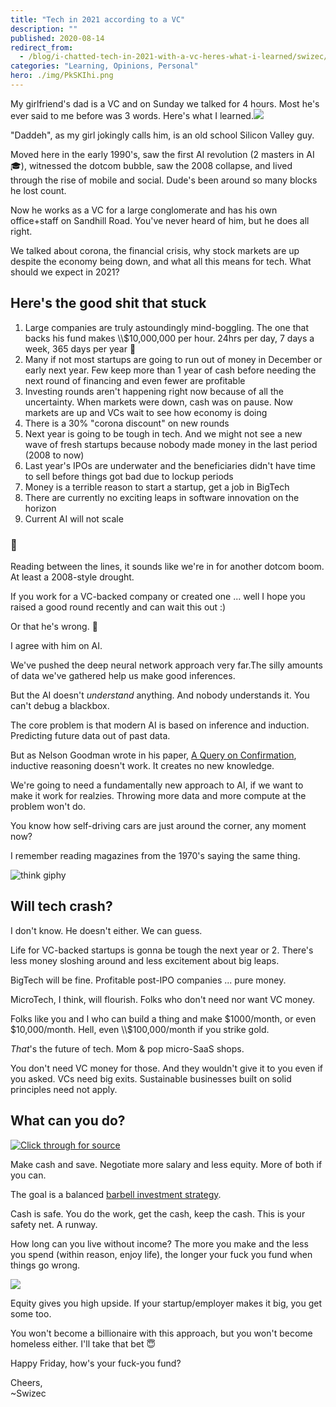 ```yaml
---
title: "Tech in 2021 according to a VC"
description: ""
published: 2020-08-14
redirect_from:
  - /blog/i-chatted-tech-in-2021-with-a-vc-heres-what-i-learned/swizec/9475
categories: "Learning, Opinions, Personal"
hero: ./img/PkSKIhi.png
---
```


My girlfriend's dad is a VC and on Sunday we talked for 4 hours. Most he's ever said to me before was 3 words. Here's what I learned.![](./img/PkSKIhi.png)

"Daddeh", as my girl jokingly calls him, is an old school Silicon Valley guy.

Moved here in the early 1990's, saw the first AI revolution (2 masters in AI 🎓), witnessed the dotcom bubble, saw the 2008 collapse, and lived through the rise of mobile and social. Dude's been around so many blocks he lost count.

Now he works as a VC for a large conglomerate and has his own office+staff on Sandhill Road. You've never heard of him, but he does all right.

We talked about corona, the financial crisis, why stock markets are up despite the economy being down, and what all this means for tech. What should we expect in 2021?

## Here's the good shit that stuck

1.  Large companies are truly astoundingly mind-boggling. The one that backs his fund makes \\\\\$10,000,000 per hour. 24hrs per day, 7 days a week, 365 days per year 🤯
2.  Many if not most startups are going to run out of money in December or early next year. Few keep more than 1 year of cash before needing the next round of financing and even fewer are profitable
3.  Investing rounds aren't happening right now because of all the uncertainty. When markets were down, cash was on pause. Now markets are up and VCs wait to see how economy is doing
4.  There is a 30% "corona discount" on new rounds
5.  Next year is going to be tough in tech. And we might not see a new wave of fresh startups because nobody made money in the last period (2008 to now)
6.  Last year's IPOs are underwater and the beneficiaries didn't have time to sell before things got bad due to lockup periods
7.  Money is a terrible reason to start a startup, get a job in BigTech
8.  There are currently no exciting leaps in software innovation on the horizon
9.  Current AI will not scale

### 🤔

Reading between the lines, it sounds like we're in for another dotcom boom. At least a 2008-style drought.

If you work for a VC-backed company or created one ... well I hope you raised a good round recently and can wait this out :)

Or that he's wrong. 🤞

I agree with him on AI.

We've pushed the deep neural network approach very far.The silly amounts of data we've gathered help us make good inferences.

But the AI doesn't _understand_ anything. And nobody understands it. You can't debug a blackbox.

The core problem is that modern AI is based on inference and induction. Predicting future data out of past data.

But as Nelson Goodman wrote in his paper, [A Query on Confirmation](https://swizec.com/blog/week-6-a-query-on-confirmation/swizec/6430), inductive reasoning doesn't work. It creates no new knowledge.

We're going to need a fundamentally new approach to AI, if we want to make it work for realzies. Throwing more data and more compute at the problem won't do.

You know how self-driving cars are just around the corner, any moment now?

I remember reading magazines from the 1970's saying the same thing.

![think giphy](./img/media-d3mlE7uhX8KFgEmY-giphy.gif)

## Will tech crash?

I don't know. He doesn't either. We can guess.

Life for VC-backed startups is gonna be tough the next year or 2. There's less money sloshing around and less excitement about big leaps.

BigTech will be fine. Profitable post-IPO companies ... pure money.

MicroTech, I think, will flourish. Folks who don't need nor want VC money.

Folks like you and I who can build a thing and make $1000/month, or even $10,000/month. Hell, even \\\\\$100,000/month if you strike gold.

_That_'s the future of tech. Mom & pop micro-SaaS shops.

You don't need VC money for those. And they wouldn't give it to you even if you asked. VCs need big exits. Sustainable businesses built on solid principles need not apply.

## What can you do?

[![Click through for source](./img/techletter.app-screenshot-1597423974103.png)](https://twitter.com/Swizec/status/1292499800600920064)

Make cash and save. Negotiate more salary and less equity. More of both if you can.

The goal is a balanced [barbell investment strategy](https://en.wikipedia.org/wiki/Barbell_strategy).

Cash is safe. You do the work, get the cash, keep the cash. This is your safety net. A runway.

How long can you live without income? The more you make and the less you spend (within reason, enjoy life), the longer your fuck you fund when things go wrong.

![](./img/ioJMFq6.png)

Equity gives you high upside. If your startup/employer makes it big, you get some too.

You won't become a billionaire with this approach, but you won't become homeless either. I'll take that bet 😇

Happy Friday, how's your fuck-you fund?

Cheers,  
~Swizec
